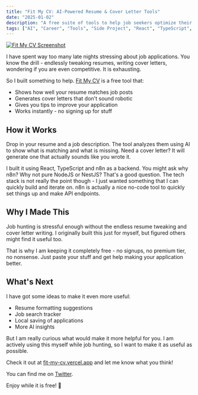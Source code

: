 ```yaml
---
title: "Fit My CV: AI-Powered Resume & Cover Letter Tools"
date: "2025-01-02"
description: "A free suite of tools to help job seekers optimize their applications using AI"
tags: ["AI", "Career", "Tools", "Side Project", "React", "TypeScript", "n8n"]
---
```


[![Fit My CV Screenshot](./fit-my-cv-screenshot.png)](https://fit-my-cv.vercel.app/)

I have spent way too many late nights stressing about job applications. 
You know the drill - endlessly tweaking resumes, writing cover letters, wondering if you are even competitive. 
It is exhausting.

So I built something to help. [Fit My CV](https://fit-my-cv.vercel.app/) is a free tool that:
- Shows how well your resume matches job posts
- Generates cover letters that don't sound robotic  
- Gives you tips to improve your application
- Works instantly - no signing up for stuff

## How it Works

Drop in your resume and a job description. 
The tool analyzes them using AI to show what is matching and what is missing. 
Need a cover letter? It will generate one that actually sounds like you wrote it.

I built it using React, TypeScript and n8n as a backend. 
You might ask why n8n? Why not pure NodeJS or NestJS? That's a good question.
The tech stack is not really the point though - I just wanted something that I can quickly build and iterate on.
n8n is actually a nice no-code tool to quickly set things up and make API endpoints. 

## Why I Made This

Job hunting is stressful enough without the endless resume tweaking and cover letter writing. 
I originally built this just for myself, but figured others might find it useful too.

That is why I am keeping it completely free - no signups, no premium tier, no nonsense.
Just paste your stuff and get help making your application better.

## What's Next

I have got some ideas to make it even more useful:
- Resume formatting suggestions
- Job search tracker
- Local saving of applications  
- More AI insights

But I am really curious what would make it more helpful for you. 
I am actively using this myself while job hunting, so I want to make it as useful as possible.

Check it out at [fit-my-cv.vercel.app](https://fit-my-cv.vercel.app/) and let me know what you think!

You can find me on [Twitter](https://twitter.com/mujtaba_chang).

Enjoy while it is free! 🚀
